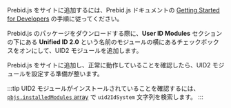 <!-- GWH Same section in integration-prebid-client-side.md and integration-prebid-client-server.md -->

Prebid.js をサイトに追加するには、Prebid.js ドキュメントの [Getting Started for Developers](https://docs.prebid.org/dev-docs/getting-started.html) の手順に従ってください。

Prebid.js のパッケージをダウンロードする際に、**User ID Modules** セクションの下にある **Unified ID 2.0** という名前のモジュールの横にあるチェックボックスをオンにして、UID2 モジュールを追加します。

Prebid.js をサイトに追加し、正常に動作していることを確認したら、UID2 モジュールを設定する準備が整います。

:::tip
UID2 モジュールがインストールされていることを確認するには、[`pbjs.installedModules` array](https://docs.prebid.org/dev-docs/publisher-api-reference/installedModules.html) で `uid2IdSystem` 文字列を検索します。
:::
